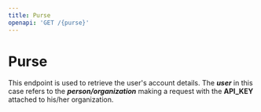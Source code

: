```yaml
---
title: Purse
openapi: 'GET /{purse}'
---
```


# Purse

This endpoint is used to retrieve the user's account details. The ***user*** in this case refers to the ***person/organization*** making a request with the **API_KEY** attached to his/her organization.
